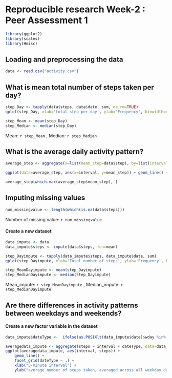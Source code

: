# Reproducible research Week-2 : Peer Assessment 1

```r
library(ggplot2)
library(scales)
library(Hmisc)
```

## Loading and preprocessing the data

```r
data <- read.csv("activity.csv")
```

## What is mean total number of steps taken per day?

```r
step_Day <- tapply(data$steps, data$date, sum, na.rm=TRUE)
qplot(step_Day, xlab='total step per day', ylab='Frequency', binwidth=400)
```

```r
step_Mean <- mean(step_Day)
step_Median <- median(step_Day)
```
Mean: `r step_Mean`
, Median:  `r step_Median`

## What is the average daily activity pattern?

```r
average_step <- aggregate(x=list(mean_step=data$step), by=list(interval=data$interval), FUN=mean, na.rm=TRUE)
```

```r
ggplot(data=average_step, aes(x=interval, y=mean_step)) + geom_line() + xlab("The 5-minute interval") + ylab("average of step") 
```

```r
average_step[which.max(average_step$mean_step), ]
```

## Imputing missing values

```r
num_missingvalue <- length(which(is.na(data$steps)))
```
Number of missing value: `r num_missingvalue`

#### Create a new dataset
```r
data_impute <- data
data_impute$steps <- impute(data$steps, fun=mean)
```

```r
step_Dayimpute <- tapply(data_impute$steps, data_impute$date, sum)
qplot(step_Dayimpute, xlab='Total number of steps', ylab='Frequency', binwidth=400)
```

```r
step_MeanDayimpute <- mean(step_Dayimpute)
step_MedianDayimpute <- median(step_Dayimpute)
```
Mean_impute: `r step_MeanDayimpute`
, Median_impute:  `r step_MedianDayimpute`

## Are there differences in activity patterns between weekdays and weekends?

#### Create a new factor variable in the dataset
```r
data_impute$dateType <-  ifelse(as.POSIXlt(data_impute$date)$wday %in% c(0,6), 'weekend', 'weekday')
```

```r
averagedata_impute <- aggregate(steps ~ interval + dateType, data=data_impute, mean)
ggplot(averagedata_impute, aes(interval, steps)) + 
    geom_line() + 
    facet_grid(dateType ~ .) +
    xlab("5-minute interval") + 
    ylab("average number of steps taken, averaged across all weekday days or weekend days")

```







